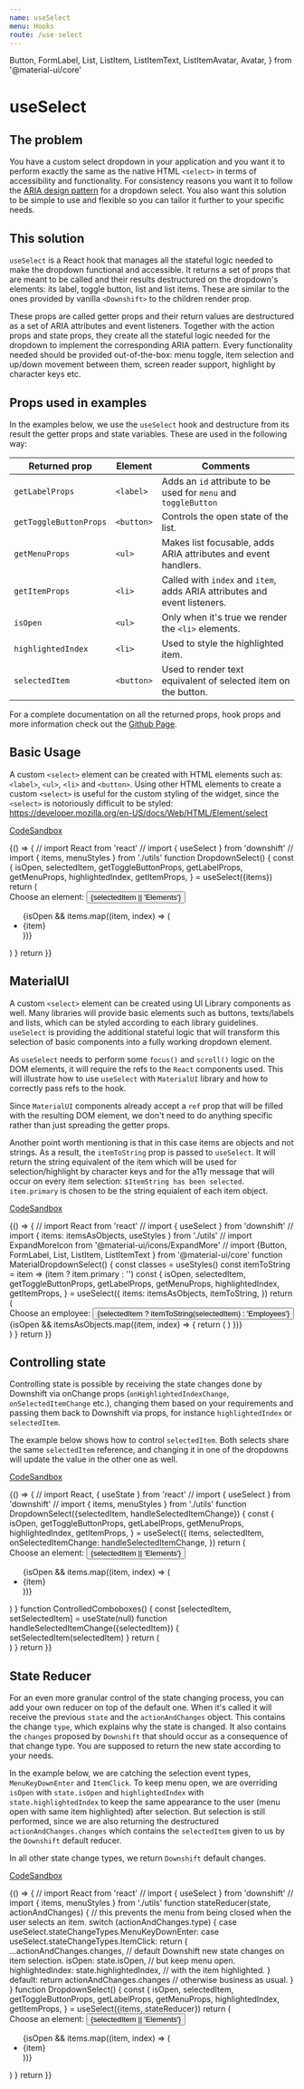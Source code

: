```yaml
---
name: useSelect
menu: Hooks
route: /use-select
---
```


  Button,
  FormLabel,
  List,
  ListItem,
  ListItemText,
  ListItemAvatar,
  Avatar,
} from '@material-ui/core'

# useSelect

## The problem

You have a custom select dropdown in your application and you want it to perform
exactly the same as the native HTML `<select>` in terms of accessibility and
functionality. For consistency reasons you want it to follow the [ARIA design
pattern][select-aria] for a dropdown select. You also want this solution to be
simple to use and flexible so you can tailor it further to your specific needs.

## This solution

`useSelect` is a React hook that manages all the stateful logic needed to make
the dropdown functional and accessible. It returns a set of props that are meant
to be called and their results destructured on the dropdown's elements: its
label, toggle button, list and list items. These are similar to the ones
provided by vanilla `<Downshift>` to the children render prop.

These props are called getter props and their return values are destructured as
a set of ARIA attributes and event listeners. Together with the action props and
state props, they create all the stateful logic needed for the dropdown to
implement the corresponding ARIA pattern. Every functionality needed should be
provided out-of-the-box: menu toggle, item selection and up/down movement
between them, screen reader support, highlight by character keys etc.

## Props used in examples

In the examples below, we use the `useSelect` hook and destructure from its
result the getter props and state variables. These are used in the following
way:

| Returned prop          | Element    | Comments                                                                  |
| ---------------------- | ---------- | ------------------------------------------------------------------------- |
| `getLabelProps`        | `<label>`  | Adds an `id` attribute to be used for `menu` and `toggleButton`           |
| `getToggleButtonProps` | `<button>` | Controls the open state of the list.                                      |
| `getMenuProps`         | `<ul>`     | Makes list focusable, adds ARIA attributes and event handlers.            |
| `getItemProps`         | `<li>`     | Called with `index` and `item`, adds ARIA attributes and event listeners. |
| `isOpen`               | `<ul>`     | Only when it's true we render the `<li>` elements.                        |
| `highlightedIndex`     | `<li>`     | Used to style the highlighted item.                                       |
| `selectedItem`         | `<button>` | Used to render text equivalent of selected item on the button.            |

For a complete documentation on all the returned props, hook props and more
information check out the
[Github Page](https://github.com/downshift-js/downshift/tree/master/src/hooks/useSelect).

## Basic Usage

A custom `<select>` element can be created with HTML elements such as:
`<label>`, `<ul>`, `<li>` and `<button>`. Using other HTML elements to create a
custom `<select>` is useful for the custom styling of the widget, since the
`<select>` is notoriously difficult to be styled:
https://developer.mozilla.org/en-US/docs/Web/HTML/Element/select

[CodeSandbox](https://codesandbox.io/s/useselect-usage-53qfj)

<Playground>
  {() => {
    // import React from 'react'
    // import { useSelect } from 'downshift'
    // import { items, menuStyles } from './utils'
    function DropdownSelect() {
      const {
        isOpen,
        selectedItem,
        getToggleButtonProps,
        getLabelProps,
        getMenuProps,
        highlightedIndex,
        getItemProps,
      } = useSelect({items})
      return (
        <div>
          <label {...getLabelProps()}>Choose an element:</label>
          <button {...getToggleButtonProps()}>
            {selectedItem || 'Elements'}
          </button>
          <ul {...getMenuProps()} style={menuStyles}>
            {isOpen &&
              items.map((item, index) => (
                <li
                  style={
                    highlightedIndex === index
                      ? {backgroundColor: '#bde4ff'}
                      : {}
                  }
                  key={`${item}${index}`}
                  {...getItemProps({item, index})}
                >
                  {item}
                </li>
              ))}
          </ul>
        </div>
      )
    }
    return <DropdownSelect />
  }}
</Playground>

## MaterialUI

A custom `<select>` element can be created using UI Library components as well.
Many libraries will provide basic elements such as buttons, texts/labels and
lists, which can be styled according to each library guidelines. `useSelect` is
providing the additional stateful logic that will transform this selection of
basic components into a fully working dropdown element.

As `useSelect` needs to perform some `focus()` and `scroll()` logic on the DOM
elements, it will require the refs to the `React` components used. This will
illustrate how to use `useSelect` with `MaterialUI` library and how to correctly
pass refs to the hook.

Since `MaterialUI` components already accept a `ref` prop that will be filled
with the resulting DOM element, we don't need to do anything specific rather
than just spreading the getter props.

Another point worth mentioning is that in this case items are objects and not
strings. As a result, the `itemToString` prop is passed to `useSelect`. It will
return the string equivalent of the item which will be used for
selection/highlight by character keys and for the a11y message that will occur
on every item selection: `$ItemString has been selected`. `item.primary` is
chosen to be the string equialent of each item object.

[CodeSandbox](https://codesandbox.io/s/useselect-ui-libraries-materialui-fls5o)

<Playground>
  {() => {
    // import React from 'react'
    // import { useSelect } from 'downshift'
    // import { items: itemsAsObjects, useStyles } from './utils'
    // import ExpandMoreIcon from '@material-ui/icons/ExpandMore'
    // import {Button, FormLabel, List, ListItem, ListItemText } from '@material-ui/core'
    function MaterialDropdownSelect() {
      const classes = useStyles()
      const itemToString = item => (item ? item.primary : '')
      const {
        isOpen,
        selectedItem,
        getToggleButtonProps,
        getLabelProps,
        getMenuProps,
        highlightedIndex,
        getItemProps,
      } = useSelect({
        items: itemsAsObjects,
        itemToString,
      })
      return (
        <div>
          <FormLabel {...getLabelProps()}>Choose an employee:</FormLabel>
          <Button
            variant="contained"
            color="secondary"
            className={classes.button}
            {...getToggleButtonProps()}
          >
            {selectedItem ? itemToString(selectedItem) : 'Employees'}
            <ExpandMoreIcon className={classes.rightIcon} />
          </Button>
          <List className={classes.root} {...getMenuProps()}>
            {isOpen &&
              itemsAsObjects.map((item, index) => {
                return (
                  <ListItem
                    key={`${item.primary}-${index}`}
                    className={
                      index === highlightedIndex
                        ? classes.highlighted
                        : undefined
                    }
                    {...getItemProps({
                      item,
                      index,
                    })}
                  >
                    <ListItemText
                      primary={item.primary}
                      secondary={item.secondary}
                    />
                  </ListItem>
                )
              })}
          </List>
        </div>
      )
    }
    return <MaterialDropdownSelect />
  }}
</Playground>

## Controlling state

Controlling state is possible by receiving the state changes done by Downshift
via onChange props (`onHighlightedIndexChange`, `onSelectedItemChange` etc.),
changing them based on your requirements and passing them back to Downshift via
props, for instance `highlightedIndex` or `selectedItem`.

The example below shows how to control `selectedItem`. Both selects share the
same `selectedItem` reference, and changing it in one of the dropdowns will update 
the value in the other one as well.

[CodeSandbox](https://codesandbox.io/s/useselect-variations-controlling-state-8tvwj)

<Playground>
  {() => {
    // import React, { useState } from 'react'
    // import { useSelect } from 'downshift'
    // import { items, menuStyles } from './utils'
    function DropdownSelect({selectedItem, handleSelectedItemChange}) {
      const {
        isOpen,
        getToggleButtonProps,
        getLabelProps,
        getMenuProps,
        highlightedIndex,
        getItemProps,
      } = useSelect({
        items,
        selectedItem,
        onSelectedItemChange: handleSelectedItemChange,
      })
      return (
        <div>
          <label {...getLabelProps()}>Choose an element:</label>
          <button {...getToggleButtonProps()}>
            {selectedItem || 'Elements'}
          </button>
          <ul {...getMenuProps()} style={menuStyles}>
            {isOpen &&
              items.map((item, index) => (
                <li
                  style={
                    highlightedIndex === index
                      ? {backgroundColor: '#bde4ff'}
                      : {}
                  }
                  key={`${item}${index}`}
                  {...getItemProps({item, index})}
                >
                  {item}
                </li>
              ))}
          </ul>
        </div>
      )
    }
    function ControlledComboboxes() {
      const [selectedItem, setSelectedItem] = useState(null)
      function handleSelectedItemChange({selectedItem}) {
        setSelectedItem(selectedItem)
      }
      return (
        <div>
          <DropdownSelect
            selectedItem={selectedItem}
            handleSelectedItemChange={handleSelectedItemChange}
          />
          <DropdownSelect
            selectedItem={selectedItem}
            handleSelectedItemChange={handleSelectedItemChange}
          />
        </div>
      )
    }
    return <ControlledComboboxes />
  }}
</Playground>

## State Reducer

For an even more granular control of the state changing process, you can add
your own reducer on top of the default one. When it's called it will receive the
previous `state` and the `actionAndChanges` object. This contains the change
`type`, which explains why the state is changed. It also contains the `changes`
proposed by `Downshift` that should occur as a consequence of that change type.
You are supposed to return the new state according to your needs.

In the example below, we are catching the selection event types,
`MenuKeyDownEnter` and `ItemClick`. To keep menu open, we are overriding
`isOpen` with `state.isOpen` and `highlightedIndex` with
`state.highlightedIndex` to keep the same appearance to the user (menu open with
same item highlighted) after selection. But selection is still performed, since
we are also returning the destructured `actionAndChanges.changes` which contains
the `selectedItem` given to us by the `Downshift` default reducer.

In all other state change types, we return `Downshift` default changes.

[CodeSandbox](https://codesandbox.io/s/useselect-variations-state-reducer-ysc2r)

<Playground>
  {() => {
    // import React from 'react'
    // import { useSelect } from 'downshift'
    // import { items, menuStyles } from './utils'
    function stateReducer(state, actionAndChanges) {
      // this prevents the menu from being closed when the user selects an item.
      switch (actionAndChanges.type) {
        case useSelect.stateChangeTypes.MenuKeyDownEnter:
        case useSelect.stateChangeTypes.ItemClick:
          return {
            ...actionAndChanges.changes, // default Downshift new state changes on item selection.
            isOpen: state.isOpen, // but keep menu open.
            highlightedIndex: state.highlightedIndex, // with the item highlighted.
          }
        default:
          return actionAndChanges.changes // otherwise business as usual.
      }
    }
    function DropdownSelect() {
      const {
        isOpen,
        selectedItem,
        getToggleButtonProps,
        getLabelProps,
        getMenuProps,
        highlightedIndex,
        getItemProps,
      } = useSelect({items, stateReducer})
      return (
        <div>
          <label {...getLabelProps()}>Choose an element:</label>
          <button {...getToggleButtonProps()}>
            {selectedItem || 'Elements'}
          </button>
          <ul {...getMenuProps()} style={menuStyles}>
            {isOpen &&
              items.map((item, index) => (
                <li
                  style={
                    highlightedIndex === index
                      ? {backgroundColor: '#bde4ff'}
                      : {}
                  }
                  key={`${item}${index}`}
                  {...getItemProps({item, index})}
                >
                  {item}
                </li>
              ))}
          </ul>
        </div>
      )
    }
    return <DropdownSelect />
  }}
</Playground>

[select-aria]: https://www.w3.org/TR/wai-aria-practices/examples/listbox/listbox-collapsible.html
